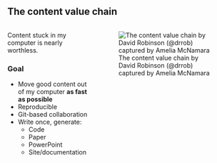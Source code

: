## The content value chain

:::: {.columns}

::: {.column}

Content stuck in my computer is nearly worthless.

### Goal

- Move good content out of my computer **as fast as possible**
- Reproducible
- Git-based collaboration
- Write once, generate:
  - Code
  - Paper
  - PowerPoint
  - Site/documentation
:::

::: {.column}
![The content value chain by David Robinson (@drrob) captured by Amelia McNamara](images/content-value-chain.jpg)
:::
::::
